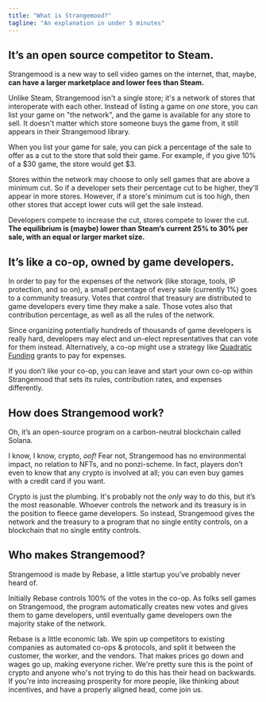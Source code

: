 ```yaml
---
title: "What is Strangemood?"
tagline: "An explanation in under 5 minutes"
---
```


## It’s an open source competitor to Steam.

Strangemood is a new way to sell video games on the internet, that, maybe, **can have a larger marketplace and lower fees than Steam.**

Unlike Steam, Strangemood isn't a single store; it's a network of stores that interoperate with each other. Instead of listing a game on _one_ store, you can list your game on "the network", and the game is available for any store to sell. It doesn't matter which store someone buys the game from, it still appears in their Strangemood library.

When you list your game for sale, you can pick a percentage of the sale to offer as a cut to the store that sold their game. For example, if you give 10% of a $30 game, the store would get $3.

Stores within the network may choose to only sell games that are above a minimum cut. So if a developer sets their percentage cut to be higher, they'll appear in more stores. However, if a store's minimum cut is too high, then other stores that accept lower cuts will get the sale instead.

Developers compete to increase the cut, stores compete to lower the cut. **The equilibrium is (maybe) lower than Steam’s current 25% to 30% per sale, with an equal or larger market size.**

## It’s like a co-op, owned by game developers.

In order to pay for the expenses of the network (like storage, tools, IP protection, and so on), a small percentage of every sale (currently 1%) goes to a community treasury. Votes that control that treasury are distributed to game developers every time they make a sale. Those votes also that contribution percentage, as well as all the rules of the network.

Since organizing potentially hundreds of thousands of game developers is really hard, developers may elect and un-elect representatives that can vote for them instead. Alternatively, a co-op might use a strategy like [Quadratic Funding](https://wtfisqf.com/) grants to pay for expenses.

If you don’t like your co-op, you can leave and start your own co-op within Strangemood that sets its rules, contribution rates, and expenses differently.

## How does Strangemood work?

Oh, it’s an open-source program on a carbon-neutral blockchain called Solana.

I know, I know, crypto, _oof!_ Fear not, Strangemood has no environmental impact, no relation to NFTs, and no ponzi-scheme. In fact, players don’t even to know that any crypto is involved at all; you can even buy games with a credit card if you want.

Crypto is just the plumbing. It's probably not the _only_ way to do this, but it’s the most reasonable. Whoever controls the network and its treasury is in the position to fleece game developers. So instead, Strangemood gives the network and the treasury to a program that no single entity controls, on a blockchain that no single entity controls.

## Who makes Strangemood?

Strangemood is made by Rebase, a little startup you’ve probably never heard of.

Initially Rebase controls 100% of the votes in the co-op. As folks sell games on Strangemood, the program automatically creates new votes and gives them to game developers, until eventually game developers own the majority stake of the network.

Rebase is a little economic lab. We spin up competitors to existing companies as automated co-ops & protocols, and split it between the customer, the worker, and the vendors. That makes prices go down and wages go up, making everyone richer. We're pretty sure this is the point of crypto and anyone who's not trying to do this has their head on backwards. If you're into increasing prosperity for more people, like thinking about incentives, and have a properly aligned head, come join us.
